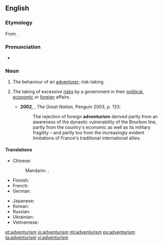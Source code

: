 ==English==

===Etymology===
From {{suffix|adventure|ism|lang=en}}.

===Pronunciation===
*{{a|UK}} {{IPA|/ədˈvɛn(t)ʃəɹɪz(ə)m/|lang=en}}

===Noun===
{{en-noun|-}}

# The behaviour of an [[adventurer]]; risk-taking. {{defdate|from 19th c.}}
# {{context|politics|lang=en}} The taking of excessive [[risk]]s by a government in their [[political]], [[economic]] or [[foreign]] affairs. {{defdate|from 20th c.}}
#*'''2002''', {{w|Colin Jones (historian)|Colin Jones}}, ''The Great Nation'', Penguin 2003, p. 133:
#*:The rejection of foreign '''adventurism''' derived partly from an awareness of the dynastic vulnerability of the Bourbon line, partly from the country's economic as well as its military fragility – and partly too from the increasingly evident limitations of France's traditional international allies.

====Translations====
{{trans-top|policy led by excessive risk taking}}
* Chinese:
*: Mandarin: {{t+|cmn|冒險主義|sc=Hani}}, {{t+|cmn|冒险主义|tr=màoxiǎnzhǔyì|sc=Hani}}
* Finnish: {{t-needed|fi}}
* French: {{t+|fr|aventurisme|m}}
* German: {{t|de|Abenteurertum|n}}
{{trans-mid}}
* Japanese: {{t|ja|冒険主義|tr=ぼうけんしゅぎ, bōkenshugi|sc=Jpan}}
* Korean: {{t+|ko|모험주의|sc=Kore}}
* Russian: {{t+|ru|авантюри́зм|m|tr=avantjurízm}}
* Ukrainian: {{t+|uk|авантюри́зм|m|sc=Cyrl}}
* Vietnamese: {{t|vi|chủ nghĩa mạo hiểm}}
{{trans-bottom}}

[[et:adventurism]]
[[io:adventurism]]
[[ml:adventurism]]
[[ps:adventurism]]
[[ta:adventurism]]
[[vi:adventurism]]